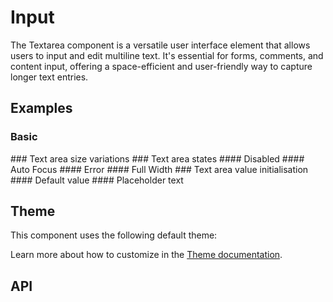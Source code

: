 
<Meta title="Docs/Components/Form/Textarea" />

# Input
The Textarea component is a versatile user interface element that allows users to input and edit multiline text. It's essential for forms, comments, and content input,
offering a space-efficient and user-friendly way to capture longer text entries.

## Examples
### Basic
<Canvas sourceState="shown" of={TextareaStories.Basic} />
### Text area size variations
<Canvas of={TextareaStories.Sizes} />
### Text area states
#### Disabled
<Canvas of={TextareaStories.Disabled} />
#### Auto Focus
<Canvas of={TextareaStories.AutoFocus} />
#### Error
<Canvas of={TextareaStories.Error} />
#### Full Width
<Canvas of={TextareaStories.FullWidth} />
### Text area value initialisation
#### Default value
<Canvas of={TextareaStories.DefaultValue} />
#### Placeholder text
<Canvas of={TextareaStories.Placeholder} />

## Theme
This component uses the following default theme:

<ThemeRender theme={darkTextareaTheme} />

Learn more about how to customize in the [Theme documentation](?path=/docs/docs-theme-getting-started--docs).

## API
<ArgTypes of={Textarea} />
